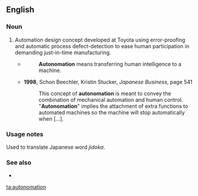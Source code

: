 ==English==

===Noun===
{{en-noun}}
# {{lb|en|manufacturing}} Automation design concept developed at Toyota using error-proofing and automatic process defect-detection to ease human participation in demanding just-in-time manufacturing.
#* {{quote-text|year=1988|author=Taiichi Ohno|title=Toyota Production System: Beyond Large-scale Production|page=121|passage='''Autonomation''' (Automation with a Human Touch)}}
#*: '''Autonomation''' means transferring human intelligence to a machine.
#* '''1998''', Schon Beechler, Kristin Stucker, ''Japanese Business'', page 541
#*: This concept of '''autonomation''' is meant to convey the combination of mechanical automation and human control.
#*: "'''Autonomation'''" implies the attachment of extra functions to automated machines so the machine will stop automatically when […].

===Usage notes===
Used to translate Japanese word ''jidoka''.

===See also===
* {{l|en|poka-yoke}}

[[ta:autonomation]]